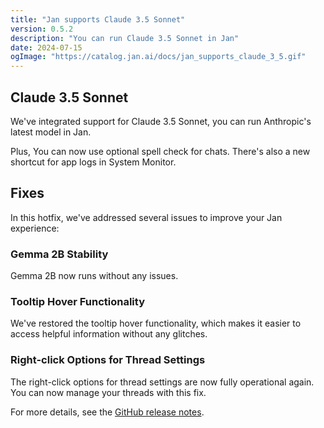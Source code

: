 ```yaml
---
title: "Jan supports Claude 3.5 Sonnet"
version: 0.5.2
description: "You can run Claude 3.5 Sonnet in Jan"
date: 2024-07-15
ogImage: "https://catalog.jan.ai/docs/jan_supports_claude_3_5.gif"
---
```



<ChangelogHeader title= "Jan supports Claude 3.5 Sonnet" date= "2024-07-15" ogImage= "https://catalog.jan.ai/docs/jan_supports_claude_3_5.gif"  />

## Claude 3.5 Sonnet

We've integrated support for Claude 3.5 Sonnet, you can run Anthropic's latest model in Jan. 

Plus, You can now use optional spell check for chats. There's also a new shortcut for app logs in System Monitor.

## Fixes

In this hotfix, we've addressed several issues to improve your Jan experience:

### Gemma 2B Stability

Gemma 2B now runs without any issues.

### Tooltip Hover Functionality

We've restored the tooltip hover functionality, which makes it easier to access helpful information without any glitches.

### Right-click Options for Thread Settings

The right-click options for thread settings are now fully operational again. You can now manage your threads with this fix.

For more details, see the [GitHub release notes](https://github.com/menloresearch/jan/releases/tag/v0.5.2).
